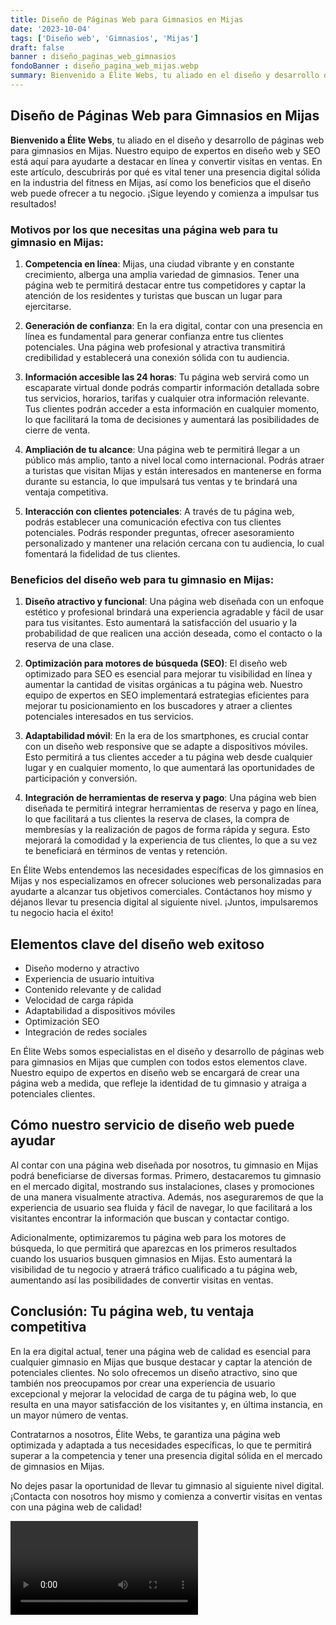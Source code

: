 ```yaml
---
title: Diseño de Páginas Web para Gimnasios en Mijas
date: '2023-10-04'
tags: ['Diseño web', 'Gimnasios', 'Mijas']
draft: false
banner : diseño_paginas_web_gimnasios
fondoBanner : diseño_pagina_web_mijas.webp
summary: Bienvenido a Élite Webs, tu aliado en el diseño y desarrollo de páginas web para gimnasios en Mijas. Nuestro equipo de expertos en diseño web y SEO está aquí para ayudarte a destacar en línea y convertir visitas en ventas. En este artículo, descubrirás por qué es vital tener una presencia digital sólida en la industria del fitness en Mijas, así como los beneficios que el diseño web puede ofrecer a tu negocio. ¡Sigue leyendo y comienza a impulsar tus resultados!
---
```


## Diseño de Páginas Web para Gimnasios en Mijas

**Bienvenido a Élite Webs**, tu aliado en el diseño y desarrollo de páginas web para gimnasios en Mijas. Nuestro equipo de expertos en diseño web y SEO está aquí para ayudarte a destacar en línea y convertir visitas en ventas. En este artículo, descubrirás por qué es vital tener una presencia digital sólida en la industria del fitness en Mijas, así como los beneficios que el diseño web puede ofrecer a tu negocio. ¡Sigue leyendo y comienza a impulsar tus resultados!

### Motivos por los que necesitas una página web para tu gimnasio en Mijas:

1. **Competencia en línea**: Mijas, una ciudad vibrante y en constante crecimiento, alberga una amplia variedad de gimnasios. Tener una página web te permitirá destacar entre tus competidores y captar la atención de los residentes y turistas que buscan un lugar para ejercitarse.

2. **Generación de confianza**: En la era digital, contar con una presencia en línea es fundamental para generar confianza entre tus clientes potenciales. Una página web profesional y atractiva transmitirá credibilidad y establecerá una conexión sólida con tu audiencia.

3. **Información accesible las 24 horas**: Tu página web servirá como un escaparate virtual donde podrás compartir información detallada sobre tus servicios, horarios, tarifas y cualquier otra información relevante. Tus clientes podrán acceder a esta información en cualquier momento, lo que facilitará la toma de decisiones y aumentará las posibilidades de cierre de venta.

4. **Ampliación de tu alcance**: Una página web te permitirá llegar a un público más amplio, tanto a nivel local como internacional. Podrás atraer a turistas que visitan Mijas y están interesados en mantenerse en forma durante su estancia, lo que impulsará tus ventas y te brindará una ventaja competitiva.

5. **Interacción con clientes potenciales**: A través de tu página web, podrás establecer una comunicación efectiva con tus clientes potenciales. Podrás responder preguntas, ofrecer asesoramiento personalizado y mantener una relación cercana con tu audiencia, lo cual fomentará la fidelidad de tus clientes.

### Beneficios del diseño web para tu gimnasio en Mijas:

1. **Diseño atractivo y funcional**: Una página web diseñada con un enfoque estético y profesional brindará una experiencia agradable y fácil de usar para tus visitantes. Esto aumentará la satisfacción del usuario y la probabilidad de que realicen una acción deseada, como el contacto o la reserva de una clase.

2. **Optimización para motores de búsqueda (SEO)**: El diseño web optimizado para SEO es esencial para mejorar tu visibilidad en línea y aumentar la cantidad de visitas orgánicas a tu página web. Nuestro equipo de expertos en SEO implementará estrategias eficientes para mejorar tu posicionamiento en los buscadores y atraer a clientes potenciales interesados en tus servicios.

3. **Adaptabilidad móvil**: En la era de los smartphones, es crucial contar con un diseño web responsive que se adapte a dispositivos móviles. Esto permitirá a tus clientes acceder a tu página web desde cualquier lugar y en cualquier momento, lo que aumentará las oportunidades de participación y conversión.

4. **Integración de herramientas de reserva y pago**: Una página web bien diseñada te permitirá integrar herramientas de reserva y pago en línea, lo que facilitará a tus clientes la reserva de clases, la compra de membresías y la realización de pagos de forma rápida y segura. Esto mejorará la comodidad y la experiencia de tus clientes, lo que a su vez te beneficiará en términos de ventas y retención.

En Élite Webs entendemos las necesidades específicas de los gimnasios en Mijas y nos especializamos en ofrecer soluciones web personalizadas para ayudarte a alcanzar tus objetivos comerciales. Contáctanos hoy mismo y déjanos llevar tu presencia digital al siguiente nivel. ¡Juntos, impulsaremos tu negocio hacia el éxito!

<GifSeo />

<Cta />

## Elementos clave del diseño web exitoso

- Diseño moderno y atractivo
- Experiencia de usuario intuitiva
- Contenido relevante y de calidad
- Velocidad de carga rápida
- Adaptabilidad a dispositivos móviles
- Optimización SEO
- Integración de redes sociales

En Élite Webs somos especialistas en el diseño y desarrollo de páginas web para gimnasios en Mijas que cumplen con todos estos elementos clave. Nuestro equipo de expertos en diseño web se encargará de crear una página web a medida, que refleje la identidad de tu gimnasio y atraiga a potenciales clientes.

## Cómo nuestro servicio de diseño web puede ayudar

Al contar con una página web diseñada por nosotros, tu gimnasio en Mijas podrá beneficiarse de diversas formas. Primero, destacaremos tu gimnasio en el mercado digital, mostrando sus instalaciones, clases y promociones de una manera visualmente atractiva. Además, nos aseguraremos de que la experiencia de usuario sea fluida y fácil de navegar, lo que facilitará a los visitantes encontrar la información que buscan y contactar contigo.

Adicionalmente, optimizaremos tu página web para los motores de búsqueda, lo que permitirá que aparezcas en los primeros resultados cuando los usuarios busquen gimnasios en Mijas. Esto aumentará la visibilidad de tu negocio y atraerá tráfico cualificado a tu página web, aumentando así las posibilidades de convertir visitas en ventas.

## Conclusión: Tu página web, tu ventaja competitiva

En la era digital actual, tener una página web de calidad es esencial para cualquier gimnasio en Mijas que busque destacar y captar la atención de potenciales clientes. No solo ofrecemos un diseño atractivo, sino que también nos preocupamos por crear una experiencia de usuario excepcional y mejorar la velocidad de carga de tu página web, lo que resulta en una mayor satisfacción de los visitantes y, en última instancia, en un mayor número de ventas.

Contratarnos a nosotros, Élite Webs, te garantiza una página web optimizada y adaptada a tus necesidades específicas, lo que te permitirá superar a la competencia y tener una presencia digital sólida en el mercado de gimnasios en Mijas.

No dejes pasar la oportunidad de llevar tu gimnasio al siguiente nivel digital. ¡Contacta con nosotros hoy mismo y comienza a convertir visitas en ventas con una página web de calidad!

<Video />

<CtaBot job='Gimnasios' city='Mijas'/>

<Gmaps query='Mijas+españa+maps' />